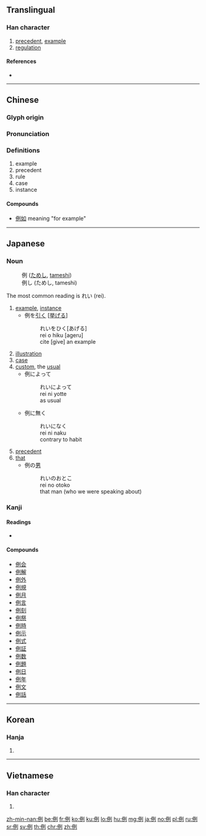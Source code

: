 ==Translingual==

===Han character===
{{Han char|rn=9|rad=人|as=06|sn=8|four=22200|canj=OMNN|ids=⿰亻列}}

# [[precedent]], [[example]]
# [[regulation]]

====References====
* {{Han ref|kx=0101.240|dkj=00587|dj=0215.050|hdz=10146.080|uh=4F8B|ud=20363|bh=A8D2|bd=43218}}

----

==Chinese==
{{zh-forms}}

===Glyph origin===
{{Han etym}}

===Pronunciation===
{{zh-pron
|m=lì
|c=lai6
|mc=y
|oc=y
|ma=
|cat=n
}}

===Definitions===
{{zh-hanzi}}

# example
# precedent
# rule
# case
# instance

====Compounds====
* [[例如]] meaning "for example"

----

==Japanese==

===Noun===
{{ja-noun|れい}}
: 例 ([[ためし]], [[tameshi]])
: 例し (ためし, tameshi)

The most common reading is れい (rei).

# [[example]], [[instance]]
#* 例を[[引く]] <nowiki>[</nowiki>[[挙げる]]<nowiki>]</nowiki>
#*: れいをひく[あげる]
#*: rei o hiku [ageru]
#*: cite [give] an example
# [[illustration]]
# [[case]]
# [[custom]], the [[usual]]
#* 例によって
#*: れいによって
#*: rei ni yotte
#*: as usual
#* 例に無く
#*: れいになく
#*: rei ni naku
#*: contrary to habit
# [[precedent]]
# [[that]]
#* 例の[[男]]
#*: れいのおとこ
#*: rei no otoko
#*: that man (who we were speaking about)

===Kanji===
{{ja-kanji|grade=4|rs=人06}}

====Readings====
* {{ja-readings|goon=[[れ]] (re)|kanon=[[れい]] (rei)|on=[[れつ]] (retsu)|kun=[[たとえる]] ([[例える]], tatoeru), [[たぐい]] (tagui), [[ためし]] (tameshi)}}

====Compounds====
* [[例会]]
* [[例解]]
* [[例外]]
* [[例規]]
* [[例月]]
* [[例言]]
* [[例刻]]
* [[例祭]]
* [[例時]]
* [[例示]]
* [[例式]]
* [[例証]]
* [[例数]]
* [[例題]]
* [[例日]]
* [[例年]]
* [[例文]]
* [[例話]]

----

==Korean==

===Hanja===
{{ko-hanja|hangeul=례|rv=rye|mr=rye}}

# {{defn|lang=ko|sort=人06}}

----

==Vietnamese==

===Han character===
{{vi-hantu|lệ|rs=人06}}

# {{defn|lang=vi|sort=人06}}

[[zh-min-nan:例]]
[[be:例]]
[[fr:例]]
[[ko:例]]
[[ku:例]]
[[lo:例]]
[[hu:例]]
[[mg:例]]
[[ja:例]]
[[no:例]]
[[pl:例]]
[[ru:例]]
[[sr:例]]
[[sv:例]]
[[th:例]]
[[chr:例]]
[[zh:例]]